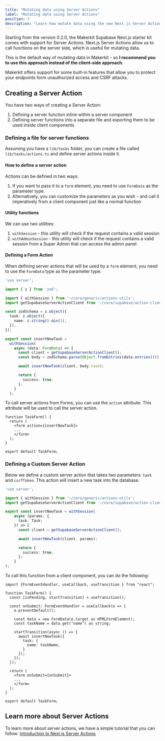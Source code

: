 ```yaml
---
title: "Mutating data using Server Actions"
label: "Mutating data using Server Actions"
position: 3
description: "Learn how mutate data using the new Next.js Server Actions in the Makerkit Supabase Next.js starter kit"
---
```


Starting from the version 0.2.0, the Makerkit Supabase Next.js starter kit comes with support for Server Actions. Next.js Server Actions allow us to call functions on the server side, which is useful for mutating data.

This is the default way of mutating data in Makerkit - so **I recommend you to use this approach instead of the client-side approach**.

Makerkit offers support for some built-in features that allow you to protect your endpoints form unauthorized access and CSRF attacks.

## Creating a Server Action

You have two ways of creating a Server Action:

1. Defining a server function inline within a server component
2. Defining server functions into a separate file and exporting them to be used inside client components

### Defining a file for server functions

Assuming you have a `lib/tasks` folder, you can create a file called `lib/tasks/actions.ts` and define server actions inside it.

#### How to define a server action

Actions can be defined in two ways:

1. If you want to pass it to a `form` element, you need to use `FormData` as the parameter type.
2. Alternatively, you can customize the parameters as you wish - and call it imperatively from a client component just like a normal function

#### Utility functions

We can use two utilities:

1. `withSession` - this utility will check if the request contains a valid session
2. `withAdminSession` - this utility will check if the request contains a valid session from a Super Admin that can access the admin panel

#### Defining a Form Action

When defining server actions that will be used by a `form` element, you need to use the `FormData` type as the parameter type.

```ts
'use server';

import { z } from 'zod';

import { withSession } from '~/core/generic/actions-utils';
import getSupabaseServerActionClient from '~/core/supabase/action-client';

const zodSchema = z.object({
  task: z.object({
    name: z.string().min(1),
  }),
});

export const insertNewTask =
  withSession(
    async (data: FormData) => {
      const client = getSupabaseServerActionClient();
      const body = zodSchema.parse(Object.fromEntries(data.entries()));

      await insertNewTask(client, body.task);

      return {
        success: true,
      };
    }
  );
```

To call server actions from Forms, you can use the `action` attribute. This attribute will be used to call the server action.

```tsx
function TaskForm() {
  return (
    <form action={insertNewTask}>
    ...
    </form>
  );
}

export default TaskForm;
```

### Defining a Custom Server Action

Below we define a custom server action that takes two parameters: `task` and `csrfToken`. This action will insert a new task into the database.

```ts
'use server';

import { withSession } from '~/core/generic/actions-utils';
import getSupabaseServerActionClient from '~/core/supabase/action-client';

export const insertNewTask = withSession(
    async (params: {
      task: Task;
    }) => {
      const client = getSupabaseServerActionClient();

      await insertNewTask(client, params);

      return {
        success: true,
      };
    }
);
```

To call this function from a client component, you can do the following:

```tsx
import {FormEventHandler, useCallback, useTransition } from "react";

function TaskForm() {
  const [isPending, startTransition] = useTransition();

  const onSubmit: FormEventHandler = useCallback(e => {
    e.preventDefault();

    const data = new FormData(e.target as HTMLFormElement);
    const taskName = data.get("name") as string;

    startTransition(async () => {
      await insertNewTask({
        task: {
          name: taskName,
        }
      });
    });
  });

  return (
    <form onSubmit={onSubmit}>
    ...
    </form>
  );
}

export default TaskForm;
```

## Learn more about Server Actions

To learn more about server actions, we have a simple tutorial that you can follow: [Introduction to Next.js Server Actions](/blog/tutorials/nextjs-server-actions)